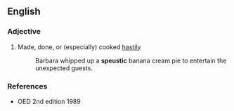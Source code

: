 ==English==
{{rfquote|lang=en}}

===Adjective===
{{en-adj}}

# {{lb|en|obsolete}} Made, done, or (especially) cooked [[hastily]]
#: Barbara whipped up a '''speustic''' banana cream pie to entertain the unexpected guests.

===References===
* OED 2nd edition 1989